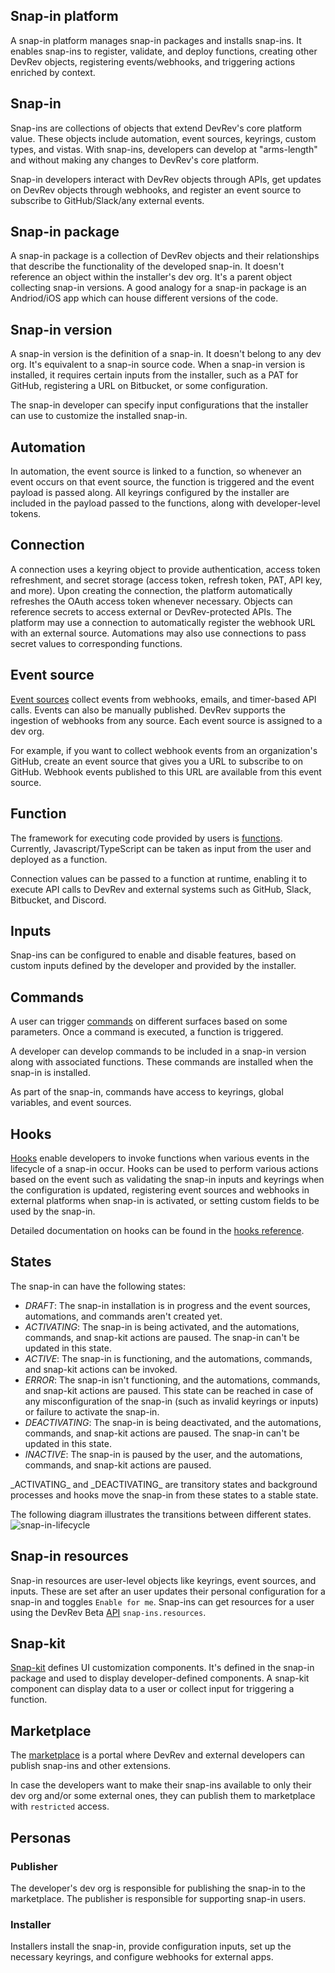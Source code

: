 ## Snap-in platform

A snap-in platform manages snap-in packages and installs snap-ins. It enables snap-ins to register, validate, and deploy functions, creating other DevRev objects, registering events/webhooks, and triggering actions enriched by context.

## Snap-in

Snap-ins are collections of objects that extend DevRev's core platform value. These objects include automation, event sources, keyrings, custom types, and vistas. With snap-ins, developers can develop at "arms-length" and without making any changes to DevRev's core platform.

Snap-in developers interact with DevRev objects through APIs, get updates on DevRev objects through webhooks, and register an event source to subscribe to GitHub/Slack/any external events.

## Snap-in package

A snap-in package is a collection of DevRev objects and their relationships that describe the functionality of the developed snap-in. 
It doesn't reference an object within the installer's dev org. It's a parent object collecting snap-in versions. A good analogy for a snap-in package is an Andriod/iOS app which can house different versions of the code.

## Snap-in version

A snap-in version is the definition of a snap-in. It doesn't belong to any dev org. It's equivalent to a snap-in source code. When a snap-in version is installed, it requires certain inputs from the installer, such as a PAT for GitHub, registering a URL on Bitbucket, or some configuration.

The snap-in developer can specify input configurations that the installer can use to customize the installed snap-in.

## Automation

In automation, the event source is linked to a function, so whenever an event occurs on that event source, the function is triggered and the event payload is passed along. All keyrings configured by the installer are included in the payload passed to the functions, along with developer-level tokens.

## Connection

A connection uses a keyring object to provide authentication, access token refreshment, and secret storage (access token, refresh token, PAT, API key, and more). Upon creating the connection, the platform automatically refreshes the OAuth access token whenever necessary. Objects can reference secrets to access external or DevRev-protected APIs. The platform may use a connection to automatically register the webhook URL with an external source. Automations may also use connections to pass secret values to corresponding functions.

## Event source

[Event sources](/snapin-development/references/event-sources) collect events from webhooks, emails, and timer-based API calls. Events can also be manually published. DevRev supports the ingestion of webhooks from any source. Each event source is assigned to a dev org.

For example, if you want to collect webhook events from an organization's GitHub, create an event source that gives you a URL to subscribe to on GitHub. Webhook events published to this URL are available from this event source.

## Function

The framework for executing code provided by users is [functions](/snapin-development/references/functions). Currently, Javascript/TypeScript can be taken as input from the user and deployed as a function.

Connection values can be passed to a function at runtime, enabling it to execute API calls to DevRev and external systems such as GitHub, Slack, Bitbucket, and Discord.

## Inputs

Snap-ins can be configured to enable and disable features, based on custom inputs defined by the developer and provided by the installer.

## Commands

A user can trigger [commands](/snapin-development/references/commands) on different surfaces based on some parameters. Once a command is executed, a function is triggered.

A developer can develop commands to be included in a snap-in version along with associated functions. These commands are installed when the snap-in is installed.

As part of the snap-in, commands have access to keyrings, global variables, and event sources.

## Hooks

[Hooks](/snapin-development/references/hooks) enable developers to invoke functions when various events in the lifecycle of a snap-in occur. Hooks can be used to perform various actions based on the event such as validating the snap-in inputs and keyrings when the configuration is updated, registering event sources and webhooks in external platforms when snap-in is activated, or setting custom fields to be used by the snap-in.

Detailed documentation on hooks can be found in the [hooks reference](/snapin-development/references/hooks).

## States

The snap-in can have the following states:

- _DRAFT_: The snap-in installation is in progress and the event sources, automations, and commands aren't created yet.
- _ACTIVATING_: The snap-in is being activated, and the automations, commands, and snap-kit actions are paused. The snap-in can't be updated in this state.
- _ACTIVE_: The snap-in is functioning, and the automations, commands, and snap-kit actions can be invoked.
- _ERROR_: The snap-in isn't functioning, and the automations, commands, and snap-kit actions are paused. This state can be reached in case of any misconfiguration of the snap-in (such as invalid keyrings or inputs) or failure to activate the snap-in.
- _DEACTIVATING_: The snap-in is being deactivated, and the automations, commands, and snap-kit actions are paused. The snap-in can't be updated in this state.
- _INACTIVE_: The snap-in is paused by the user, and the automations, commands, and snap-kit actions are paused.

<Callout intent="info">
_ACTIVATING_ and _DEACTIVATING_ are transitory states and background processes and hooks move the snap-in from these states to a stable state.
</Callout>

The following diagram illustrates the transitions between different states.
![snap-in-lifecycle](../img/snap-in-lifecycle.jpeg)

## Snap-in resources

Snap-in resources are user-level objects like keyrings, event sources, and inputs. These are set after an user updates their personal configuration for a snap-in and toggles `Enable for me`. Snap-ins can get resources for a user using the DevRev Beta [API](https://docs.devrev.ai/beta-api-spec#/operations/snap-ins-resources) `snap-ins.resources`.

## Snap-kit

[Snap-kit](/snapin-development/references/snapkit) defines UI customization components. It's defined in the snap-in package and used to display developer-defined components. A snap-kit component can display data to a user or collect input for triggering a function.

## Marketplace

The [marketplace](https://marketplace.devrev.ai/marketplace) is a portal where DevRev and external developers can publish snap-ins and other extensions.

In case the developers want to make their snap-ins available to only their dev org and/or some external ones, they can publish them to marketplace with `restricted` access.

## Personas

### Publisher

The developer's dev org is responsible for publishing the snap-in to the marketplace. The publisher is responsible for supporting snap-in users.

### Installer

Installers install the snap-in, provide configuration inputs, set up the necessary keyrings, and configure webhooks for external apps.
